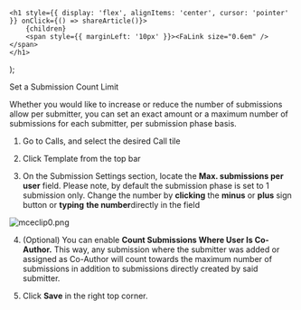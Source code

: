 

    <h1 style={{ display: 'flex', alignItems: 'center', cursor: 'pointer' }} onClick={() => shareArticle()}>
        {children} 
        <span style={{ marginLeft: '10px' }}><FaLink size="0.6em" /></span>
    </h1>
);

<ToastContainer />

<ClickableTitle>Set a Submission Count Limit</ClickableTitle>




Whether you would like to increase or reduce the number of submissions allow per submitter, you can set an exact amount or a maximum number of submissions for each submitter, per submission phase basis. 


1. Go to Calls, and select the desired Call tile 


2. Click Template from the top bar 


3. On the Submission Settings section, locate the **Max. submissions per user** field. Please note, by default the submission phase is set to 1 submission only. Change the number by **clicking** the **minus** or **plus** sign button or **typing** **the number**directly in the field


![mceclip0.png](../../../resources/article-images/13189481875091-Set-a-Submission-Count-Limit_1.png)


4. (Optional) You can enable **Count Submissions Where User Is Co-Author.** This way, any submission where the submitter was added or assigned as Co-Author will count towards the maximum number of submissions in addition to submissions directly created by said submitter. 


5. Click **Save** in the right top corner. 



